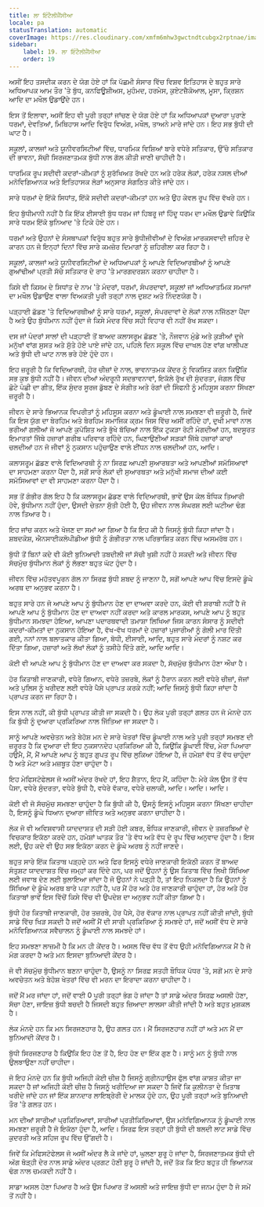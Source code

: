 ```yaml
---
title: ਲਾ ਇੰਟੈਲੀਜੈਂਸੀਆ
locale: pa
statusTranslation: automatic
coverImage: https://res.cloudinary.com/xmfm6mhw3gwctndtcubgx2rptnae/image/upload/v1740337243/small_cover_educacion_fundamental_a051170f1c.webp
sidebar:
    label: 19. ਲਾ ਇੰਟੈਲੀਜੈਂਸੀਆ
    order: 19
---
```

ਅਸੀਂ ਇਹ ਤਸਦੀਕ ਕਰਨ ਦੇ ਯੋਗ ਹੋਏ ਹਾਂ ਕਿ ਪੱਛਮੀ ਸੰਸਾਰ ਵਿੱਚ ਵਿਸ਼ਵ ਇਤਿਹਾਸ ਦੇ ਬਹੁਤ ਸਾਰੇ ਅਧਿਆਪਕ ਆਮ ਤੌਰ 'ਤੇ ਬੁੱਧ, ਕਨਫਿਊਸ਼ੀਅਸ, ਮੁਹੰਮਦ, ਹਰਮੇਸ, ਕੁਏਟਜ਼ੈਕੋਆਲ, ਮੂਸਾ, ਕ੍ਰਿਸ਼ਨ ਆਦਿ ਦਾ ਮਖੌਲ ਉਡਾਉਂਦੇ ਹਨ।

ਇਸ ਤੋਂ ਇਲਾਵਾ, ਅਸੀਂ ਇਹ ਵੀ ਪੂਰੀ ਤਰ੍ਹਾਂ ਜਾਂਚਣ ਦੇ ਯੋਗ ਹੋਏ ਹਾਂ ਕਿ ਅਧਿਆਪਕਾਂ ਦੁਆਰਾ ਪੁਰਾਣੇ ਧਰਮਾਂ, ਦੇਵਤਿਆਂ, ਮਿਥਿਹਾਸ ਆਦਿ ਵਿਰੁੱਧ ਵਿਅੰਗ, ਮਖੌਲ, ਤਾਅਨੇ ਮਾਰੇ ਜਾਂਦੇ ਹਨ। ਇਹ ਸਭ ਬੁੱਧੀ ਦੀ ਘਾਟ ਹੈ।

ਸਕੂਲਾਂ, ਕਾਲਜਾਂ ਅਤੇ ਯੂਨੀਵਰਸਿਟੀਆਂ ਵਿੱਚ, ਧਾਰਮਿਕ ਵਿਸ਼ਿਆਂ ਬਾਰੇ ਵਧੇਰੇ ਸਤਿਕਾਰ, ਉੱਚੇ ਸਤਿਕਾਰ ਦੀ ਭਾਵਨਾ, ਸੱਚੀ ਸਿਰਜਣਾਤਮਕ ਬੁੱਧੀ ਨਾਲ ਗੱਲ ਕੀਤੀ ਜਾਣੀ ਚਾਹੀਦੀ ਹੈ।

ਧਾਰਮਿਕ ਰੂਪ ਸਦੀਵੀ ਕਦਰਾਂ-ਕੀਮਤਾਂ ਨੂੰ ਸੁਰੱਖਿਅਤ ਰੱਖਦੇ ਹਨ ਅਤੇ ਹਰੇਕ ਲੋਕਾਂ, ਹਰੇਕ ਨਸਲ ਦੀਆਂ ਮਨੋਵਿਗਿਆਨਕ ਅਤੇ ਇਤਿਹਾਸਕ ਲੋੜਾਂ ਅਨੁਸਾਰ ਸੰਗਠਿਤ ਕੀਤੇ ਜਾਂਦੇ ਹਨ।

ਸਾਰੇ ਧਰਮਾਂ ਦੇ ਇੱਕੋ ਸਿਧਾਂਤ, ਇੱਕੋ ਸਦੀਵੀ ਕਦਰਾਂ-ਕੀਮਤਾਂ ਹਨ ਅਤੇ ਉਹ ਕੇਵਲ ਰੂਪ ਵਿੱਚ ਵੱਖਰੇ ਹਨ।

ਇਹ ਬੁੱਧੀਮਾਨੀ ਨਹੀਂ ਹੈ ਕਿ ਇੱਕ ਈਸਾਈ ਬੁੱਧ ਧਰਮ ਜਾਂ ਹਿਬਰੂ ਜਾਂ ਹਿੰਦੂ ਧਰਮ ਦਾ ਮਖੌਲ ਉਡਾਵੇ ਕਿਉਂਕਿ ਸਾਰੇ ਧਰਮ ਇੱਕੋ ਬੁਨਿਆਦ 'ਤੇ ਟਿਕੇ ਹੋਏ ਹਨ।

ਧਰਮਾਂ ਅਤੇ ਉਹਨਾਂ ਦੇ ਸੰਸਥਾਪਕਾਂ ਵਿਰੁੱਧ ਬਹੁਤ ਸਾਰੇ ਬੁੱਧੀਜੀਵੀਆਂ ਦੇ ਵਿਅੰਗ ਮਾਰਕਸਵਾਦੀ ਜ਼ਹਿਰ ਦੇ ਕਾਰਨ ਹਨ ਜੋ ਇਨ੍ਹਾਂ ਦਿਨਾਂ ਵਿੱਚ ਸਾਰੇ ਕਮਜ਼ੋਰ ਦਿਮਾਗਾਂ ਨੂੰ ਜ਼ਹਿਰੀਲਾ ਕਰ ਰਿਹਾ ਹੈ।

ਸਕੂਲਾਂ, ਕਾਲਜਾਂ ਅਤੇ ਯੂਨੀਵਰਸਿਟੀਆਂ ਦੇ ਅਧਿਆਪਕਾਂ ਨੂੰ ਆਪਣੇ ਵਿਦਿਆਰਥੀਆਂ ਨੂੰ ਆਪਣੇ ਗੁਆਂਢੀਆਂ ਪ੍ਰਤੀ ਸੱਚੇ ਸਤਿਕਾਰ ਦੇ ਰਾਹ 'ਤੇ ਮਾਰਗਦਰਸ਼ਨ ਕਰਨਾ ਚਾਹੀਦਾ ਹੈ।

ਕਿਸੇ ਵੀ ਕਿਸਮ ਦੇ ਸਿਧਾਂਤ ਦੇ ਨਾਮ 'ਤੇ ਮੰਦਰਾਂ, ਧਰਮਾਂ, ਸੰਪਰਦਾਵਾਂ, ਸਕੂਲਾਂ ਜਾਂ ਅਧਿਆਤਮਿਕ ਸਮਾਜਾਂ ਦਾ ਮਖੌਲ ਉਡਾਉਣ ਵਾਲਾ ਵਿਅਕਤੀ ਪੂਰੀ ਤਰ੍ਹਾਂ ਨਾਲ ਦੁਸ਼ਟ ਅਤੇ ਨਿੰਦਣਯੋਗ ਹੈ।

ਪੜ੍ਹਾਈ ਛੱਡਣ 'ਤੇ ਵਿਦਿਆਰਥੀਆਂ ਨੂੰ ਸਾਰੇ ਧਰਮਾਂ, ਸਕੂਲਾਂ, ਸੰਪਰਦਾਵਾਂ ਦੇ ਲੋਕਾਂ ਨਾਲ ਨਜਿੱਠਣਾ ਪੈਂਦਾ ਹੈ ਅਤੇ ਉਹ ਬੁੱਧੀਮਾਨ ਨਹੀਂ ਹੁੰਦਾ ਜੋ ਕਿਸੇ ਮੰਦਰ ਵਿੱਚ ਸਹੀ ਵਿਹਾਰ ਵੀ ਨਹੀਂ ਰੱਖ ਸਕਦਾ।

ਦਸ ਜਾਂ ਪੰਦਰਾਂ ਸਾਲਾਂ ਦੀ ਪੜ੍ਹਾਈ ਤੋਂ ਬਾਅਦ ਕਲਾਸਰੂਮ ਛੱਡਣ 'ਤੇ, ਨੌਜਵਾਨ ਮੁੰਡੇ ਅਤੇ ਕੁੜੀਆਂ ਦੂਜੇ ਮਨੁੱਖਾਂ ਵਾਂਗ ਸੁਸਤ ਅਤੇ ਸੁੱਤੇ ਹੋਏ ਪਾਏ ਜਾਂਦੇ ਹਨ, ਪਹਿਲੇ ਦਿਨ ਸਕੂਲ ਵਿੱਚ ਦਾਖਲ ਹੋਣ ਵਾਂਗ ਖਾਲੀਪਣ ਅਤੇ ਬੁੱਧੀ ਦੀ ਘਾਟ ਨਾਲ ਭਰੇ ਹੋਏ ਹੁੰਦੇ ਹਨ।

ਇਹ ਜ਼ਰੂਰੀ ਹੈ ਕਿ ਵਿਦਿਆਰਥੀ, ਹੋਰ ਚੀਜ਼ਾਂ ਦੇ ਨਾਲ, ਭਾਵਨਾਤਮਕ ਕੇਂਦਰ ਨੂੰ ਵਿਕਸਿਤ ਕਰਨ ਕਿਉਂਕਿ ਸਭ ਕੁਝ ਬੁੱਧੀ ਨਹੀਂ ਹੈ। ਜੀਵਨ ਦੀਆਂ ਅੰਦਰੂਨੀ ਸਦਭਾਵਨਾਵਾਂ, ਇਕੱਲੇ ਰੁੱਖ ਦੀ ਸੁੰਦਰਤਾ, ਜੰਗਲ ਵਿੱਚ ਛੋਟੇ ਪੰਛੀ ਦਾ ਗੀਤ, ਇੱਕ ਸੁੰਦਰ ਸੂਰਜ ਡੁੱਬਣ ਦੇ ਸੰਗੀਤ ਅਤੇ ਰੰਗਾਂ ਦੀ ਸਿੰਫਨੀ ਨੂੰ ਮਹਿਸੂਸ ਕਰਨਾ ਸਿੱਖਣਾ ਜ਼ਰੂਰੀ ਹੈ।

ਜੀਵਨ ਦੇ ਸਾਰੇ ਭਿਆਨਕ ਵਿਪਰੀਤਾਂ ਨੂੰ ਮਹਿਸੂਸ ਕਰਨਾ ਅਤੇ ਡੂੰਘਾਈ ਨਾਲ ਸਮਝਣਾ ਵੀ ਜ਼ਰੂਰੀ ਹੈ, ਜਿਵੇਂ ਕਿ ਇਸ ਯੁੱਗ ਦਾ ਬੇਰਹਿਮ ਅਤੇ ਬੇਰਹਿਮ ਸਮਾਜਿਕ ਕ੍ਰਮ ਜਿਸ ਵਿੱਚ ਅਸੀਂ ਰਹਿੰਦੇ ਹਾਂ, ਦੁਖੀ ਮਾਵਾਂ ਨਾਲ ਭਰੀਆਂ ਗਲੀਆਂ ਜੋ ਆਪਣੇ ਕੁਪੋਸ਼ਿਤ ਅਤੇ ਭੁੱਖੇ ਬੱਚਿਆਂ ਨਾਲ ਇੱਕ ਟੁਕੜਾ ਰੋਟੀ ਮੰਗਦੀਆਂ ਹਨ, ਬਦਸੂਰਤ ਇਮਾਰਤਾਂ ਜਿੱਥੇ ਹਜ਼ਾਰਾਂ ਗਰੀਬ ਪਰਿਵਾਰ ਰਹਿੰਦੇ ਹਨ, ਘਿਣਾਉਣੀਆਂ ਸੜਕਾਂ ਜਿੱਥੇ ਹਜ਼ਾਰਾਂ ਕਾਰਾਂ ਚਲਦੀਆਂ ਹਨ ਜੋ ਜੀਵਾਂ ਨੂੰ ਨੁਕਸਾਨ ਪਹੁੰਚਾਉਣ ਵਾਲੇ ਈਂਧਨ ਨਾਲ ਚਲਦੀਆਂ ਹਨ, ਆਦਿ।

ਕਲਾਸਰੂਮ ਛੱਡਣ ਵਾਲੇ ਵਿਦਿਆਰਥੀ ਨੂੰ ਨਾ ਸਿਰਫ਼ ਆਪਣੀ ਸੁਆਰਥਤਾ ਅਤੇ ਆਪਣੀਆਂ ਸਮੱਸਿਆਵਾਂ ਦਾ ਸਾਹਮਣਾ ਕਰਨਾ ਪੈਂਦਾ ਹੈ, ਸਗੋਂ ਸਾਰੇ ਲੋਕਾਂ ਦੀ ਸੁਆਰਥਤਾ ਅਤੇ ਮਨੁੱਖੀ ਸਮਾਜ ਦੀਆਂ ਕਈ ਸਮੱਸਿਆਵਾਂ ਦਾ ਵੀ ਸਾਹਮਣਾ ਕਰਨਾ ਪੈਂਦਾ ਹੈ।

ਸਭ ਤੋਂ ਗੰਭੀਰ ਗੱਲ ਇਹ ਹੈ ਕਿ ਕਲਾਸਰੂਮ ਛੱਡਣ ਵਾਲੇ ਵਿਦਿਆਰਥੀ, ਭਾਵੇਂ ਉਸ ਕੋਲ ਬੌਧਿਕ ਤਿਆਰੀ ਹੋਵੇ, ਬੁੱਧੀਮਾਨ ਨਹੀਂ ਹੁੰਦਾ, ਉਸਦੀ ਚੇਤਨਾ ਸੁੱਤੀ ਹੋਈ ਹੈ, ਉਹ ਜੀਵਨ ਨਾਲ ਸੰਘਰਸ਼ ਲਈ ਘਟੀਆ ਢੰਗ ਨਾਲ ਤਿਆਰ ਹੈ।

ਇਹ ਜਾਂਚ ਕਰਨ ਅਤੇ ਖੋਜਣ ਦਾ ਸਮਾਂ ਆ ਗਿਆ ਹੈ ਕਿ ਇਹ ਕੀ ਹੈ ਜਿਸਨੂੰ ਬੁੱਧੀ ਕਿਹਾ ਜਾਂਦਾ ਹੈ। ਸ਼ਬਦਕੋਸ਼, ਐਨਸਾਈਕਲੋਪੀਡੀਆ ਬੁੱਧੀ ਨੂੰ ਗੰਭੀਰਤਾ ਨਾਲ ਪਰਿਭਾਸ਼ਿਤ ਕਰਨ ਵਿੱਚ ਅਸਮਰੱਥ ਹਨ।

ਬੁੱਧੀ ਤੋਂ ਬਿਨਾਂ ਕਦੇ ਵੀ ਕੋਈ ਬੁਨਿਆਦੀ ਤਬਦੀਲੀ ਜਾਂ ਸੱਚੀ ਖੁਸ਼ੀ ਨਹੀਂ ਹੋ ਸਕਦੀ ਅਤੇ ਜੀਵਨ ਵਿੱਚ ਸੱਚਮੁੱਚ ਬੁੱਧੀਮਾਨ ਲੋਕਾਂ ਨੂੰ ਲੱਭਣਾ ਬਹੁਤ ਘੱਟ ਹੁੰਦਾ ਹੈ।

ਜੀਵਨ ਵਿੱਚ ਮਹੱਤਵਪੂਰਨ ਗੱਲ ਨਾ ਸਿਰਫ਼ ਬੁੱਧੀ ਸ਼ਬਦ ਨੂੰ ਜਾਣਨਾ ਹੈ, ਸਗੋਂ ਆਪਣੇ ਆਪ ਵਿੱਚ ਇਸਦੇ ਡੂੰਘੇ ਅਰਥ ਦਾ ਅਨੁਭਵ ਕਰਨਾ ਹੈ।

ਬਹੁਤ ਸਾਰੇ ਹਨ ਜੋ ਆਪਣੇ ਆਪ ਨੂੰ ਬੁੱਧੀਮਾਨ ਹੋਣ ਦਾ ਦਾਅਵਾ ਕਰਦੇ ਹਨ, ਕੋਈ ਵੀ ਸ਼ਰਾਬੀ ਨਹੀਂ ਹੈ ਜੋ ਆਪਣੇ ਆਪ ਨੂੰ ਬੁੱਧੀਮਾਨ ਹੋਣ ਦਾ ਦਾਅਵਾ ਨਹੀਂ ਕਰਦਾ ਅਤੇ ਕਾਰਲ ਮਾਰਕਸ, ਆਪਣੇ ਆਪ ਨੂੰ ਬਹੁਤ ਬੁੱਧੀਮਾਨ ਸਮਝਦਾ ਹੋਇਆ, ਆਪਣਾ ਪਦਾਰਥਵਾਦੀ ਤਮਾਸ਼ਾ ਲਿਖਿਆ ਜਿਸ ਕਾਰਨ ਸੰਸਾਰ ਨੂੰ ਸਦੀਵੀ ਕਦਰਾਂ-ਕੀਮਤਾਂ ਦਾ ਨੁਕਸਾਨ ਹੋਇਆ ਹੈ, ਵੱਖ-ਵੱਖ ਧਰਮਾਂ ਦੇ ਹਜ਼ਾਰਾਂ ਪੁਜਾਰੀਆਂ ਨੂੰ ਗੋਲੀ ਮਾਰ ਦਿੱਤੀ ਗਈ, ਨਨਾਂ ਨਾਲ ਬਲਾਤਕਾਰ ਕੀਤਾ ਗਿਆ, ਬੋਧੀ, ਈਸਾਈ, ਆਦਿ, ਬਹੁਤ ਸਾਰੇ ਮੰਦਰਾਂ ਨੂੰ ਨਸ਼ਟ ਕਰ ਦਿੱਤਾ ਗਿਆ, ਹਜ਼ਾਰਾਂ ਅਤੇ ਲੱਖਾਂ ਲੋਕਾਂ ਨੂੰ ਤਸੀਹੇ ਦਿੱਤੇ ਗਏ, ਆਦਿ ਆਦਿ।

ਕੋਈ ਵੀ ਆਪਣੇ ਆਪ ਨੂੰ ਬੁੱਧੀਮਾਨ ਹੋਣ ਦਾ ਦਾਅਵਾ ਕਰ ਸਕਦਾ ਹੈ, ਸੱਚਮੁੱਚ ਬੁੱਧੀਮਾਨ ਹੋਣਾ ਔਖਾ ਹੈ।

ਹੋਰ ਕਿਤਾਬੀ ਜਾਣਕਾਰੀ, ਵਧੇਰੇ ਗਿਆਨ, ਵਧੇਰੇ ਤਜ਼ਰਬੇ, ਲੋਕਾਂ ਨੂੰ ਹੈਰਾਨ ਕਰਨ ਲਈ ਵਧੇਰੇ ਚੀਜ਼ਾਂ, ਜੱਜਾਂ ਅਤੇ ਪੁਲਿਸ ਨੂੰ ਖਰੀਦਣ ਲਈ ਵਧੇਰੇ ਪੈਸੇ ਪ੍ਰਾਪਤ ਕਰਕੇ ਨਹੀਂ; ਆਦਿ ਜਿਸਨੂੰ ਬੁੱਧੀ ਕਿਹਾ ਜਾਂਦਾ ਹੈ ਪ੍ਰਾਪਤ ਕਰਨ ਜਾ ਰਿਹਾ ਹੈ।

ਇਸ ਨਾਲ ਨਹੀਂ, ਕੀ ਬੁੱਧੀ ਪ੍ਰਾਪਤ ਕੀਤੀ ਜਾ ਸਕਦੀ ਹੈ। ਉਹ ਲੋਕ ਪੂਰੀ ਤਰ੍ਹਾਂ ਗਲਤ ਹਨ ਜੋ ਮੰਨਦੇ ਹਨ ਕਿ ਬੁੱਧੀ ਨੂੰ ਦੁਆਰਾ ਪ੍ਰਕਿਰਿਆ ਨਾਲ ਜਿੱਤਿਆ ਜਾ ਸਕਦਾ ਹੈ।

ਸਾਨੂੰ ਆਪਣੇ ਅਵਚੇਤਨ ਅਤੇ ਬੇਹੋਸ਼ ਮਨ ਦੇ ਸਾਰੇ ਖੇਤਰਾਂ ਵਿੱਚ ਡੂੰਘਾਈ ਨਾਲ ਅਤੇ ਪੂਰੀ ਤਰ੍ਹਾਂ ਸਮਝਣ ਦੀ ਜ਼ਰੂਰਤ ਹੈ ਕਿ ਦੁਆਰਾ ਦੀ ਇਹ ਨੁਕਸਾਨਦੇਹ ਪ੍ਰਕਿਰਿਆ ਕੀ ਹੈ, ਕਿਉਂਕਿ ਡੂੰਘਾਈ ਵਿੱਚ, ਮੇਰਾ ਪਿਆਰਾ ਹਉਮੈ, ਮੈਂ, ਮੈਂ ਆਪਣੇ ਆਪ ਨੂੰ ਬਹੁਤ ਗੁਪਤ ਰੂਪ ਵਿੱਚ ਲੁਕਿਆ ਹੋਇਆ ਹੈ, ਜੋ ਹਮੇਸ਼ਾਂ ਵੱਧ ਤੋਂ ਵੱਧ ਚਾਹੁੰਦਾ ਹੈ ਅਤੇ ਮੋਟਾ ਅਤੇ ਮਜ਼ਬੂਤ ਹੋਣਾ ਚਾਹੁੰਦਾ ਹੈ।

ਇਹ ਮੇਫਿਸਟੋਫੇਲਸ ਜੋ ਅਸੀਂ ਅੰਦਰ ਰੱਖਦੇ ਹਾਂ, ਇਹ ਸ਼ੈਤਾਨ, ਇਹ ਮੈਂ, ਕਹਿੰਦਾ ਹੈ: ਮੇਰੇ ਕੋਲ ਉਸ ਤੋਂ ਵੱਧ ਪੈਸਾ, ਵਧੇਰੇ ਸੁੰਦਰਤਾ, ਵਧੇਰੇ ਬੁੱਧੀ ਹੈ, ਵਧੇਰੇ ਵੱਕਾਰ, ਵਧੇਰੇ ਚਲਾਕੀ, ਆਦਿ। ਆਦਿ। ਆਦਿ।

ਕੋਈ ਵੀ ਜੋ ਸੱਚਮੁੱਚ ਸਮਝਣਾ ਚਾਹੁੰਦਾ ਹੈ ਕਿ ਬੁੱਧੀ ਕੀ ਹੈ, ਉਸਨੂੰ ਇਸਨੂੰ ਮਹਿਸੂਸ ਕਰਨਾ ਸਿੱਖਣਾ ਚਾਹੀਦਾ ਹੈ, ਇਸਨੂੰ ਡੂੰਘੇ ਧਿਆਨ ਦੁਆਰਾ ਜੀਵਿਤ ਅਤੇ ਅਨੁਭਵ ਕਰਨਾ ਚਾਹੀਦਾ ਹੈ।

ਲੋਕ ਜੋ ਵੀ ਅਵਿਸ਼ਵਾਸੀ ਯਾਦਦਾਸ਼ਤ ਦੀ ਸੜੀ ਹੋਈ ਕਬਰ, ਬੌਧਿਕ ਜਾਣਕਾਰੀ, ਜੀਵਨ ਦੇ ਤਜ਼ਰਬਿਆਂ ਦੇ ਵਿਚਕਾਰ ਇਕੱਠਾ ਕਰਦੇ ਹਨ, ਹਮੇਸ਼ਾਂ ਘਾਤਕ ਤੌਰ 'ਤੇ ਵੱਧ ਅਤੇ ਵੱਧ ਦੇ ਰੂਪ ਵਿੱਚ ਅਨੁਵਾਦ ਹੁੰਦਾ ਹੈ। ਇਸ ਲਈ, ਉਹ ਕਦੇ ਵੀ ਉਹ ਸਭ ਇਕੱਠਾ ਕਰਨ ਦੇ ਡੂੰਘੇ ਅਰਥ ਨੂੰ ਨਹੀਂ ਜਾਣਦੇ।

ਬਹੁਤ ਸਾਰੇ ਇੱਕ ਕਿਤਾਬ ਪੜ੍ਹਦੇ ਹਨ ਅਤੇ ਫਿਰ ਇਸਨੂੰ ਵਧੇਰੇ ਜਾਣਕਾਰੀ ਇਕੱਠੀ ਕਰਨ ਤੋਂ ਬਾਅਦ ਸੰਤੁਸ਼ਟ ਯਾਦਦਾਸ਼ਤ ਵਿੱਚ ਜਮ੍ਹਾਂ ਕਰ ਦਿੰਦੇ ਹਨ, ਪਰ ਜਦੋਂ ਉਹਨਾਂ ਨੂੰ ਉਸ ਕਿਤਾਬ ਵਿੱਚ ਲਿਖੀ ਸਿੱਖਿਆ ਲਈ ਜਵਾਬ ਦੇਣ ਲਈ ਬੁਲਾਇਆ ਜਾਂਦਾ ਹੈ ਜੋ ਉਹਨਾਂ ਨੇ ਪੜ੍ਹੀ ਹੈ, ਤਾਂ ਇਹ ਨਿਕਲਦਾ ਹੈ ਕਿ ਉਹਨਾਂ ਨੂੰ ਸਿੱਖਿਆ ਦੇ ਡੂੰਘੇ ਅਰਥ ਬਾਰੇ ਪਤਾ ਨਹੀਂ ਹੈ, ਪਰ ਮੈਂ ਹੋਰ ਅਤੇ ਹੋਰ ਜਾਣਕਾਰੀ ਚਾਹੁੰਦਾ ਹਾਂ, ਹੋਰ ਅਤੇ ਹੋਰ ਕਿਤਾਬਾਂ ਭਾਵੇਂ ਇਸ ਵਿੱਚੋਂ ਕਿਸੇ ਵਿੱਚ ਵੀ ਉਪਦੇਸ਼ ਦਾ ਅਨੁਭਵ ਨਹੀਂ ਕੀਤਾ ਗਿਆ ਹੈ।

ਬੁੱਧੀ ਹੋਰ ਕਿਤਾਬੀ ਜਾਣਕਾਰੀ, ਹੋਰ ਤਜ਼ਰਬੇ, ਹੋਰ ਪੈਸੇ, ਹੋਰ ਵੱਕਾਰ ਨਾਲ ਪ੍ਰਾਪਤ ਨਹੀਂ ਕੀਤੀ ਜਾਂਦੀ, ਬੁੱਧੀ ਸਾਡੇ ਵਿੱਚ ਖਿੜ ਸਕਦੀ ਹੈ ਜਦੋਂ ਅਸੀਂ ਮੈਂ ਦੀ ਸਾਰੀ ਪ੍ਰਕਿਰਿਆ ਨੂੰ ਸਮਝਦੇ ਹਾਂ, ਜਦੋਂ ਅਸੀਂ ਵੱਧ ਦੇ ਸਾਰੇ ਮਨੋਵਿਗਿਆਨਕ ਸਵੈਚਾਲਨ ਨੂੰ ਡੂੰਘਾਈ ਨਾਲ ਸਮਝਦੇ ਹਾਂ।

ਇਹ ਸਮਝਣਾ ਲਾਜ਼ਮੀ ਹੈ ਕਿ ਮਨ ਹੀ ਕੇਂਦਰ ਹੈ। ਅਸਲ ਵਿੱਚ ਵੱਧ ਤੋਂ ਵੱਧ ਉਹੀ ਮਨੋਵਿਗਿਆਨਕ ਮੈਂ ਹੈ ਜੋ ਮੰਗ ਕਰਦਾ ਹੈ ਅਤੇ ਮਨ ਇਸਦਾ ਬੁਨਿਆਦੀ ਕੇਂਦਰ ਹੈ।

ਜੋ ਵੀ ਸੱਚਮੁੱਚ ਬੁੱਧੀਮਾਨ ਬਣਨਾ ਚਾਹੁੰਦਾ ਹੈ, ਉਸਨੂੰ ਨਾ ਸਿਰਫ਼ ਸਤਹੀ ਬੌਧਿਕ ਪੱਧਰ 'ਤੇ, ਸਗੋਂ ਮਨ ਦੇ ਸਾਰੇ ਅਵਚੇਤਨ ਅਤੇ ਬੇਹੋਸ਼ ਖੇਤਰਾਂ ਵਿੱਚ ਵੀ ਮਰਨ ਦਾ ਇਰਾਦਾ ਕਰਨਾ ਚਾਹੀਦਾ ਹੈ।

ਜਦੋਂ ਮੈਂ ਮਰ ਜਾਂਦਾ ਹਾਂ, ਜਦੋਂ ਵਾਈ 0 ਪੂਰੀ ਤਰ੍ਹਾਂ ਭੰਗ ਹੋ ਜਾਂਦਾ ਹੈ ਤਾਂ ਸਾਡੇ ਅੰਦਰ ਸਿਰਫ਼ ਅਸਲੀ ਹੋਣਾ, ਸੱਚਾ ਹੋਣਾ, ਜਾਇਜ਼ ਬੁੱਧੀ ਬਚਦੀ ਹੈ ਜਿਸਦੀ ਬਹੁਤ ਜ਼ਿਆਦਾ ਲਾਲਸਾ ਕੀਤੀ ਜਾਂਦੀ ਹੈ ਅਤੇ ਬਹੁਤ ਮੁਸ਼ਕਲ ਹੈ।

ਲੋਕ ਮੰਨਦੇ ਹਨ ਕਿ ਮਨ ਸਿਰਜਣਹਾਰ ਹੈ, ਉਹ ਗਲਤ ਹਨ। ਮੈਂ ਸਿਰਜਣਹਾਰ ਨਹੀਂ ਹਾਂ ਅਤੇ ਮਨ ਮੈਂ ਦਾ ਬੁਨਿਆਦੀ ਕੇਂਦਰ ਹੈ।

ਬੁੱਧੀ ਸਿਰਜਣਹਾਰ ਹੈ ਕਿਉਂਕਿ ਇਹ ਹੋਣ ਤੋਂ ਹੈ, ਇਹ ਹੋਣ ਦਾ ਇੱਕ ਗੁਣ ਹੈ। ਸਾਨੂੰ ਮਨ ਨੂੰ ਬੁੱਧੀ ਨਾਲ ਉਲਝਾਉਣਾ ਨਹੀਂ ਚਾਹੀਦਾ।

ਜੋ ਇਹ ਮੰਨਦੇ ਹਨ ਕਿ ਬੁੱਧੀ ਅਜਿਹੀ ਕੋਈ ਚੀਜ਼ ਹੈ ਜਿਸਨੂੰ ਗ੍ਰੀਨਹਾਉਸ ਫੁੱਲ ਵਾਂਗ ਕਾਸ਼ਤ ਕੀਤਾ ਜਾ ਸਕਦਾ ਹੈ ਜਾਂ ਅਜਿਹੀ ਕੋਈ ਚੀਜ਼ ਹੈ ਜਿਸਨੂੰ ਖਰੀਦਿਆ ਜਾ ਸਕਦਾ ਹੈ ਜਿਵੇਂ ਕਿ ਕੁਲੀਨਤਾ ਦੇ ਖ਼ਿਤਾਬ ਖਰੀਦੇ ਜਾਂਦੇ ਹਨ ਜਾਂ ਇੱਕ ਸ਼ਾਨਦਾਰ ਲਾਇਬ੍ਰੇਰੀ ਦੇ ਮਾਲਕ ਹੁੰਦੇ ਹਨ, ਉਹ ਪੂਰੀ ਤਰ੍ਹਾਂ ਅਤੇ ਬੁਨਿਆਦੀ ਤੌਰ 'ਤੇ ਗਲਤ ਹਨ।

ਮਨ ਦੀਆਂ ਸਾਰੀਆਂ ਪ੍ਰਕਿਰਿਆਵਾਂ, ਸਾਰੀਆਂ ਪ੍ਰਤੀਕਿਰਿਆਵਾਂ, ਉਸ ਮਨੋਵਿਗਿਆਨਕ ਨੂੰ ਡੂੰਘਾਈ ਨਾਲ ਸਮਝਣਾ ਜ਼ਰੂਰੀ ਹੈ ਜੋ ਇਕੱਠਾ ਹੁੰਦਾ ਹੈ, ਆਦਿ। ਸਿਰਫ਼ ਇਸ ਤਰ੍ਹਾਂ ਹੀ ਬੁੱਧੀ ਦੀ ਬਲਦੀ ਲਾਟ ਸਾਡੇ ਵਿੱਚ ਕੁਦਰਤੀ ਅਤੇ ਸਹਿਜ ਰੂਪ ਵਿੱਚ ਉੱਗਦੀ ਹੈ।

ਜਿਵੇਂ ਕਿ ਮੇਫਿਸਟੋਫੇਲਸ ਜੋ ਅਸੀਂ ਅੰਦਰ ਲੈ ਕੇ ਜਾਂਦੇ ਹਾਂ, ਘੁਲਣਾ ਸ਼ੁਰੂ ਹੋ ਜਾਂਦਾ ਹੈ, ਸਿਰਜਣਾਤਮਕ ਬੁੱਧੀ ਦੀ ਅੱਗ ਥੋੜ੍ਹੀ ਦੇਰ ਨਾਲ ਸਾਡੇ ਅੰਦਰ ਪ੍ਰਗਟ ਹੋਣੀ ਸ਼ੁਰੂ ਹੋ ਜਾਂਦੀ ਹੈ, ਜਦੋਂ ਤੱਕ ਕਿ ਇਹ ਬਹੁਤ ਹੀ ਭਿਆਨਕ ਢੰਗ ਨਾਲ ਚਮਕਦੀ ਨਹੀਂ ਹੈ।

ਸਾਡਾ ਅਸਲ ਹੋਣਾ ਪਿਆਰ ਹੈ ਅਤੇ ਉਸ ਪਿਆਰ ਤੋਂ ਅਸਲੀ ਅਤੇ ਜਾਇਜ਼ ਬੁੱਧੀ ਦਾ ਜਨਮ ਹੁੰਦਾ ਹੈ ਜੋ ਸਮੇਂ ਤੋਂ ਨਹੀਂ ਹੈ।
